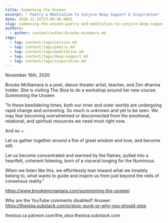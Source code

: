 ```yaml
---
title: Summoning the Unseen
excerpt: " Poetry & Meditation to Conjure Deep Support & Inspiration"
date: 2020-11-15T23:00:00.000Z
slug: summoning-the-unseen-poetry-and-meditation-to-conjure-deep-support-and-inspiration
authors:
  - author: content/author/brooke-mcnamara.md
tags:
  - tag: content/tags/session.md
  - tag: content/tags/poetry.md
  - tag: content/tags/meditation.md
  - tag: content/tags/deep-support.md
  - tag: content/tags/inspiration.md
---
```


November 16th, 2020

Brooke McNamara is a poet, dance-theater artist, teacher, and Zen dharma holder. She is visiting The Stoa to do a workshop around her new course: Summoning the Unseen

"In these bewildering times, both our inner and outer worlds are undergoing rapid change and unraveling. So much is unknown and yet to be seen. We may fear becoming overwhelmed or disconnected from the emotional, relational, and spiritual resources we need most right now.

And so ~

Let us gather together around a fire of great wisdom and love, and become still.

Let us become concentrated and warmed by the flames, pulled into a heartfelt, coherent listening, born of a visceral longing for the Numinous.

When we listen like this, we effortlessly lean toward what we innately belong to, what wants to guide and inspire us from just beyond the veils of consensus reality."

https://www.brookemcnamara.com/summoning-the-unseen

Why are the YouTube comments disabled? Answer: https://thestoa.substack.com/p/stoic-punk-or-why-you-should-stop

thestoa.ca
patreon.com/the_stoa
thestoa.substack.com
